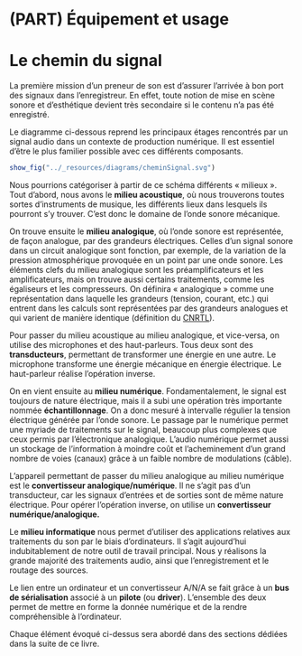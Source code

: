 # (PART) Équipement et usage {-}

# Le chemin du signal

La première mission d’un preneur de son est d’assurer l’arrivée à bon port des signaux dans l’enregistreur. En effet, toute notion de mise en scène sonore et d’esthétique devient très secondaire si le contenu n’a pas été enregistré.

Le diagramme ci-dessous reprend les principaux étages rencontrés par un signal audio dans un contexte de production numérique. Il est essentiel d’être le plus familier possible avec ces différents composants.

```r
show_fig("../_resources/diagrams/cheminSignal.svg")
```

Nous pourrions catégoriser à partir de ce schéma différents « milieux ». Tout d’abord, nous avons le **milieu acoustique**, où nous trouverons toutes sortes d’instruments de musique, les différents lieux dans lesquels ils pourront s’y trouver. C’est donc le domaine de l’onde sonore mécanique.

On trouve ensuite le **milieu analogique**, où l’onde sonore est représentée, de façon analogue, par des grandeurs électriques. Celles d’un signal sonore dans un circuit analogique sont fonction, par exemple, de la variation de la pression atmosphérique provoquée en un point par une onde sonore. Les éléments clefs du milieu analogique sont les préamplificateurs et les amplificateurs, mais on trouve aussi certains traitements, comme les égaliseurs et les compresseurs. On définira « analogique » comme une représentation dans laquelle les grandeurs (tension, courant, etc.) qui entrent dans les calculs sont représentées par des grandeurs analogues et qui varient de manière identique (définition du [CNRTL](https://www.cnrtl.fr/definition/analogique)).

Pour passer du milieu acoustique au milieu analogique, et vice-versa, on utilise des microphones et des haut-parleurs. Tous deux sont des **transducteurs**, permettant de transformer une énergie en une autre. Le microphone transforme une énergie mécanique en énergie électrique. Le haut-parleur réalise l’opération inverse.

On en vient ensuite au **milieu numérique**. Fondamentalement, le signal est toujours de nature électrique, mais il a subi une opération très importante nommée **échantillonnage**. On a donc mesuré à intervalle régulier la tension électrique générée par l’onde sonore. Le passage par le numérique permet une myriade de traitements sur le signal, beaucoup plus complexes que ceux permis par l’électronique analogique. L’audio numérique permet aussi un stockage de l’information à moindre coût et l’acheminement d’un grand nombre de voies (canaux) grâce à un faible nombre de modulations (câble). 

L’appareil permettant de passer du milieu analogique au milieu numérique est le **convertisseur analogique/numérique**. Il ne s’agit pas d’un transducteur, car les signaux d’entrées et de sorties sont de même nature électrique. Pour opérer l’opération inverse, on utilise un **convertisseur numérique/analogique.**

Le **milieu informatique** nous permet d’utiliser des applications relatives aux traitements du son par le biais d’ordinateurs. Il s’agit aujourd’hui indubitablement de notre outil de travail principal. Nous y réalisons la grande majorité des traitements audio, ainsi que l’enregistrement et le routage des sources.

Le lien entre un ordinateur et un convertisseur A/N/A se fait grâce à un **bus de sérialisation** associé à un **pilote** (ou **driver**). L’ensemble des deux permet de mettre en forme la donnée numérique et de la rendre compréhensible à l’ordinateur. 

Chaque élément évoqué ci-dessus sera abordé dans des sections dédiées dans la suite de ce livre.
